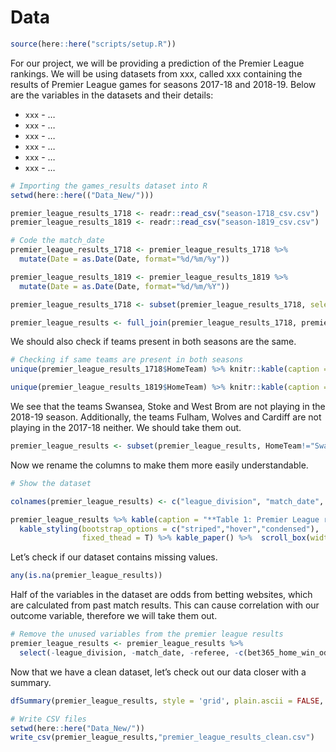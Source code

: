 # Data

```r
source(here::here("scripts/setup.R"))
```
<div>
For our project, we will be providing a prediction of the Premier League rankings. We will be using datasets from xxx, called xxx containing the results of Premier League games for seasons 2017-18 and 2018-19. Below are the variables in the datasets and their details:
</div>
 + `xxx` - ...
 + `xxx` - ...
 + `xxx` - ...
 + `xxx` - ...
 + `xxx` - ...
 + `xxx` - ...


```r
# Importing the games_results dataset into R
setwd(here::here(("Data_New/")))

premier_league_results_1718 <- readr::read_csv("season-1718_csv.csv")
premier_league_results_1819 <- readr::read_csv("season-1819_csv.csv")

# Code the match_date
premier_league_results_1718 <- premier_league_results_1718 %>% 
  mutate(Date = as.Date(Date, format="%d/%m/%y"))

premier_league_results_1819 <- premier_league_results_1819 %>% 
  mutate(Date = as.Date(Date, format="%d/%m/%Y"))

premier_league_results_1718 <- subset(premier_league_results_1718, select = -c(LBH,LBD,LBA) )

premier_league_results <- full_join(premier_league_results_1718, premier_league_results_1819, by = c("Div","Date","HomeTeam","AwayTeam","FTHG","FTAG","FTR","HTHG","HTAG","HTR","Referee","HS","AS","HST","AST","HF","AF","HC","AC","HY","AY","HR","AR","B365H","B365D","B365A","BWH","BWD","BWA","IWH","IWD","IWA","PSH","PSD","PSA","WHH","WHD","WHA","VCH","VCD","VCA","Bb1X2","BbMxH","BbAvH","BbMxD","BbAvD","BbMxA","BbAvA","BbOU","BbMx>2.5","BbAv>2.5","BbMx<2.5","BbAv<2.5","BbAH","BbAHh","BbMxAHH","BbAvAHH","BbMxAHA","BbAvAHA","PSCH","PSCD","PSCA"))
```

We should also check if teams present in both seasons are the same.

```r
# Checking if same teams are present in both seasons
unique(premier_league_results_1718$HomeTeam) %>% knitr::kable(caption = "**Table 2: Premier League Teams 2017-18**", col.names = "Teams") %>% kable_styling(bootstrap_options = c("striped","hover","condensed"), fixed_thead = T)

unique(premier_league_results_1819$HomeTeam) %>% knitr::kable(caption = "**Table 3: Premier League Teams 2018-19**", col.names = "Teams") %>% kable_styling(bootstrap_options = c("striped","hover","condensed"), fixed_thead = T)
```

We see that the teams Swansea, Stoke and West Brom are not playing in the 2018-19 season. Additionally, the teams Fulham, Wolves and Cardiff are not playing in the 2017-18 neither. We should take them out.

```r
premier_league_results <- subset(premier_league_results, HomeTeam!="Swansea" & HomeTeam!="Stoke" & HomeTeam!="West Brom" & HomeTeam!="Fulham" & HomeTeam!="Wolves" & HomeTeam!="Cardiff" & AwayTeam!="Swansea" & AwayTeam!="Stoke" & AwayTeam!="West Brom" & AwayTeam!="Fulham" & AwayTeam!="Wolves" & AwayTeam!="Cardiff")
```

Now we rename the columns to make them more easily understandable.

```r
# Show the dataset

colnames(premier_league_results) <- c("league_division", "match_date", "home_team", "away_team", "full_time_home_goals", "full_time_away_goals", "full_time_results", "half_time_home_goals", "half_time_away_goals", "half_time_results", "referee", "home_shots", "away_shots", "home_shots_ontarget", "away_shots_ontarget", "home_fouls", "away_fouls", "home_corners", "away_corners", "home_yellow_cards", "away_yellow_cards", "home_red_cards", "away_red_cards", "bet365_home_win_odds", "bet365_draw_odds", "bet365_away_win_odds", "bet&win_home_win_odds", "bet&win_draw_odds", "bet&win_away_win_odds", "interwetten_home_win_odds", "interwetten_draw_odds", "interwetten_away_win_odds", "pinnacle_home_win_odds", "pinnacle_draw_odds", "pinnacle_away_win_odds", "williamhill_home_win_odds", "williamhill_draw_odds", "williamhill_away_win_odds", "vcbet_home_win_odds", "vcbet_draw_odds", "vcbet_away_win_odds", "no_betbrain_bookmarkers_odds", "betbrain_max_home_win_odds", "betbrain_avg_home_win_odds", "betbrain_max_draw_odds", "betbrain_avg_draw_win_odds", "betbrain_max_away_win_odds", "betbrain_avg_away_win_odds", "no_betbrain_bookmarkers_goals", "betbrain_max_over_2.5goals", "betbrain_avg_over_2.5goals", "betbrain_max_under_2.5goals", "betbrain_avg_under_2.5goals", "no_betbrain_bookmarkers_asianhandicap", "betbrain_size_handicap", "betbrain_max_home_asianhandicap_odds", "betbrain_avg_home_asianhandicap_odds", "betbrain_max_away_asianhandicap_odds", "betbrain_avg_away_asianhandicap_odds", "PSCH", "PSCD", "PSCA")

premier_league_results %>% kable(caption = "**Table 1: Premier League results (seasons 2017-18 and 2018-2019)**") %>%
  kable_styling(bootstrap_options = c("striped","hover","condensed"),
                fixed_thead = T) %>% kable_paper() %>%  scroll_box(width = "100%", height = "320px")
```

Let's check if our dataset contains missing values.

```r
any(is.na(premier_league_results))
```
Half of the variables in the dataset are odds from betting websites, which are calculated from past match results. This can cause correlation with our outcome variable, therefore we will take them out. 

```r
# Remove the unused variables from the premier league results
premier_league_results <- premier_league_results %>% 
  select(-league_division, -match_date, -referee, -c(bet365_home_win_odds:betbrain_avg_away_asianhandicap_odds), -c(PSCH:PSCA))
```

Now that we have a clean dataset, let's check out our data closer with a summary.
```r
dfSummary(premier_league_results, style = 'grid', plain.ascii = FALSE, tmp.img.dir = "/tmp")
```

```r
# Write CSV files
setwd(here::here("Data_New/"))
write_csv(premier_league_results,"premier_league_results_clean.csv")
```